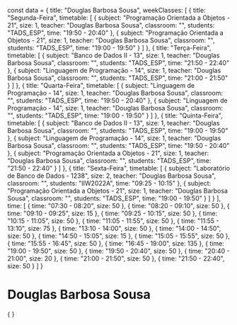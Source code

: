 const data = {
  title: "Douglas Barbosa Sousa",
  weekClasses: [
    {
      title: "Segunda-Feira",
      timetable: [
        {
          subject: "Programação Orientada a Objetos - 21",
          size: 1,
          teacher: "Douglas Barbosa Sousa",
          classroom: "",
          students: "TADS_ESP",
          time: "19:50 - 20:40"
        },
        {
          subject: "Programação Orientada a Objetos - 21",
          size: 1,
          teacher: "Douglas Barbosa Sousa",
          classroom: "",
          students: "TADS_ESP",
          time: "19:00 - 19:50"
        }
      ]
    },
    {
      title: "Terça-Feira",
      timetable: [
        {
          subject: "Banco de Dados II - 13",
          size: 1,
          teacher: "Douglas Barbosa Sousa",
          classroom: "",
          students: "TADS_ESP",
          time: "21:50 - 22:40"
        },
        {
          subject: "Linguagem de Programação - 14",
          size: 1,
          teacher: "Douglas Barbosa Sousa",
          classroom: "",
          students: "TADS_ESP",
          time: "21:00 - 21:50"
        }
      ]
    },
    {
      title: "Quarta-Feira",
      timetable: [
        {
          subject: "Linguagem de Programação - 14",
          size: 1,
          teacher: "Douglas Barbosa Sousa",
          classroom: "",
          students: "TADS_ESP",
          time: "19:50 - 20:40"
        },
        {
          subject: "Linguagem de Programação - 14",
          size: 1,
          teacher: "Douglas Barbosa Sousa",
          classroom: "",
          students: "TADS_ESP",
          time: "19:00 - 19:50"
        }
      ]
    },
    {
      title: "Quinta-Feira",
      timetable: [
        {
          subject: "Banco de Dados II - 13",
          size: 1,
          teacher: "Douglas Barbosa Sousa",
          classroom: "",
          students: "TADS_ESP",
          time: "19:00 - 19:50"
        },
        {
          subject: "Linguagem de Programação - 14",
          size: 1,
          teacher: "Douglas Barbosa Sousa",
          classroom: "",
          students: "TADS_ESP",
          time: "19:50 - 20:40"
        },
        {
          subject: "Programação Orientada a Objetos - 21",
          size: 1,
          teacher: "Douglas Barbosa Sousa",
          classroom: "",
          students: "TADS_ESP",
          time: "21:50 - 22:40"
        }
      ]
    },
    {
      title: "Sexta-Feira",
      timetable: [
        {
          subject: "Laboratório de Banco de Dados - 1238",
          size: 2,
          teacher: "Douglas Barbosa Sousa",
          classroom: "",
          students: "IIW2022A",
          time: "09:25 - 10:15"
        },
        {
          subject: "Programação Orientada a Objetos - 21",
          size: 1,
          teacher: "Douglas Barbosa Sousa",
          classroom: "",
          students: "TADS_ESP",
          time: "19:00 - 19:50"
        }
      ]
    }
  ],
  time: [
    {
      time: "07:30 - 08:20",
      size: 50
    },
    {
      time: "08:20 - 09:10",
      size: 50
    },
    {
      time: "09:10 - 09:25",
      size: 15
    },
    {
      time: "09:25 - 10:15",
      size: 50
    },
    {
      time: "10:15 - 11:05",
      size: 50
    },
    {
      time: "11:05 - 11:55",
      size: 50
    },
    {
      time: "11:55 - 13:10",
      size: 75
    },
    {
      time: "13:10 - 14:00",
      size: 50
    },
    {
      time: "14:00 - 14:50",
      size: 50
    },
    {
      time: "14:50 - 15:05",
      size: 15
    },
    {
      time: "15:05 - 15:55",
      size: 50
    },
    {
      time: "15:55 - 16:45",
      size: 50
    },
    {
      time: "16:45 - 19:00",
      size: 135
    },
    {
      time: "19:00 - 19:50",
      size: 50
    },
    {
      time: "19:50 - 20:40",
      size: 50
    },
    {
      time: "20:40 - 21:00",
      size: 20
    },
    {
      time: "21:00 - 21:50",
      size: 50
    },
    {
      time: "21:50 - 22:40",
      size: 50
    }
  ]
}

# Douglas Barbosa Sousa

<div>
    {
        <Grid
            title={data.title} 
            weekClasses={data.weekClasses} 
            time={data.time}
        />
    }
</div>